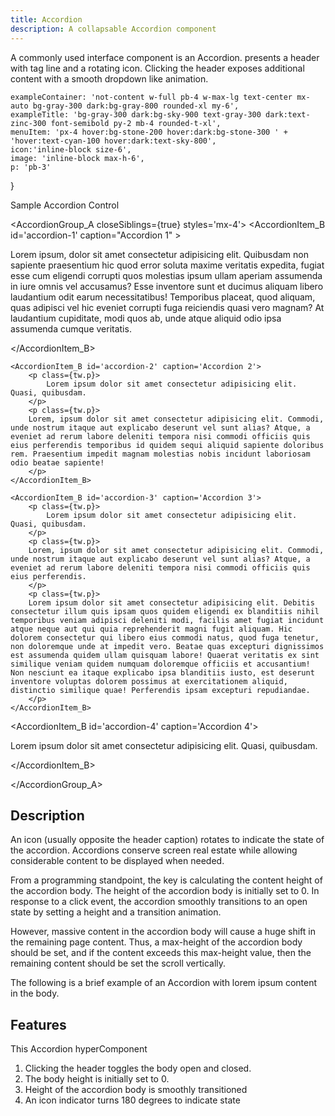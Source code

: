 ```yaml
---
title: Accordion
description: A collapsable Accordion component
---
```


A commonly used interface component is an Accordion.     presents a header with tag line and a rotating icon.  Clicking the header exposes additional content with a smooth dropdown like animation.


	exampleContainer: 'not-content w-full pb-4 w-max-lg text-center mx-auto bg-gray-300 dark:bg-gray-800 rounded-xl my-6',
	exampleTitle: 'bg-gray-300 dark:bg-sky-900 text-gray-300 dark:text-zinc-300 font-semibold py-2 mb-4 rounded-t-xl',
	menuItem: 'px-4 hover:bg-stone-200 hover:dark:bg-stone-300 ' +
	'hover:text-cyan-100 hover:dark:text-sky-800',
	icon:'inline-block size-6',
	image: 'inline-block max-h-6',
	p: 'pb-3'	
}


<div id='accordion-example' class={tw.exampleContainer} >
<div id='accordion-title' class={tw.exampleTitle}>Sample Accordion Control</div>




<AccordionGroup_A closeSiblings={true} styles='mx-4'>
	<AccordionItem_B id='accordion-1' caption="Accordion 1" >
		<p class={tw.p}>
		Lorem ipsum, dolor sit amet consectetur adipisicing elit. Quibusdam non sapiente praesentium hic quod error soluta maxime veritatis expedita, fugiat esse cum eligendi corrupti quos molestias ipsum ullam aperiam assumenda in iure omnis vel accusamus? Esse inventore sunt et ducimus aliquam libero laudantium odit earum necessitatibus! Temporibus placeat, quod aliquam, quas adipisci vel hic eveniet corrupti fuga reiciendis quasi vero magnam? At laudantium cupiditate, modi quos ab, unde atque aliquid odio ipsa assumenda cumque veritatis.
		</p>
	</AccordionItem_B>

	<AccordionItem_B id='accordion-2' caption='Accordion 2'>
		<p class={tw.p}>
			Lorem ipsum dolor sit amet consectetur adipisicing elit. Quasi, quibusdam.
		</p>
		<p class={tw.p}>
		Lorem, ipsum dolor sit amet consectetur adipisicing elit. Commodi, unde nostrum itaque aut explicabo deserunt vel sunt alias? Atque, a eveniet ad rerum labore deleniti tempora nisi commodi officiis quis eius perferendis temporibus id quidem sequi aliquid sapiente doloribus rem. Praesentium impedit magnam molestias nobis incidunt laboriosam odio beatae sapiente!
		</p>
	</AccordionItem_B>

	<AccordionItem_B id='accordion-3' caption='Accordion 3'>
		<p class={tw.p}>
			Lorem ipsum dolor sit amet consectetur adipisicing elit. Quasi, quibusdam.
		</p>
		<p class={tw.p}>
		Lorem, ipsum dolor sit amet consectetur adipisicing elit. Commodi, unde nostrum itaque aut explicabo deserunt vel sunt alias? Atque, a eveniet ad rerum labore deleniti tempora nisi commodi officiis quis eius perferendis.
		</p>
		<p class={tw.p}>
		Lorem ipsum dolor sit amet consectetur adipisicing elit. Debitis consectetur illum quis ipsam quos quidem eligendi ex blanditiis nihil temporibus veniam adipisci deleniti modi, facilis amet fugiat incidunt atque neque aut qui quia reprehenderit magni fugit aliquam. Hic dolorem consectetur qui libero eius commodi natus, quod fuga tenetur, non doloremque unde at impedit vero. Beatae quas excepturi dignissimos est assumenda quidem ullam quisquam labore! Quaerat veritatis ex sint similique veniam quidem numquam doloremque officiis et accusantium! Non nesciunt ea itaque explicabo ipsa blanditiis iusto, est deserunt inventore voluptas dolorem possimus at exercitationem aliquid, distinctio similique quae! Perferendis ipsam excepturi repudiandae.
		</p>
	</AccordionItem_B>

<AccordionItem_B id='accordion-4' caption='Accordion 4'>
	<p class={tw.p}>
		Lorem ipsum dolor sit amet consectetur adipisicing elit. Quasi, quibusdam.
	</p>
</AccordionItem_B>

</AccordionGroup_A>

</div>


## Description

 An icon (usually opposite the header caption) rotates to indicate the state of the accordion. Accordions conserve screen real estate while allowing considerable content to be displayed when needed.

From a programming standpoint, the key is calculating the content height of the accordion body.   The height of the accordion body is initially set to 0.  In response to a click event, the accordion smoothly transitions to an open state by setting a height and a transition animation.

However, massive content in the accordion body will cause a huge shift in the remaining page content.  Thus, a max-height of the accordion body should be set, and if the content exceeds this max-height value, then the remaining content should be set the scroll vertically.

The following is a brief example of an Accordion with lorem ipsum content in the body.

## Features

This Accordion hyperComponent

1.  Clicking the header toggles the body open and closed.
2.  The body height is initially set to 0.
3.  Height of the accordion body is smoothly transitioned
4.  An icon indicator turns 180 degrees to indicate state

